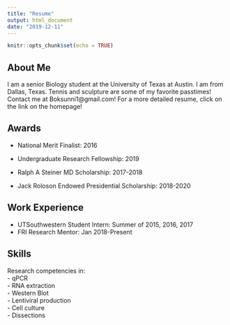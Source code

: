 ```yaml
---
title: "Resume"
output: html_document
date: "2019-12-11"
---
```


```r
knitr::opts_chunk$set(echo = TRUE)
```

About Me
---
I am a senior Biology student at the University of Texas at Austin. I am from Dallas, Texas.
Tennis and sculpture are some of my favorite passtimes! Contact me at Boksunni1@gmail.com!
For a more detailed resume, click on the link on the homepage!

Awards
---
- National Merit Finalist: 2016 

- Undergraduate Research Fellowship: 2019  

- Ralph A Steiner MD Scholarship: 2017-2018  

- Jack Roloson Endowed Presidential Scholarship: 2018-2020  

Work Experience
---
- UTSouthwestern Student Intern: Summer of 2015, 2016, 2017  
- FRI Research Mentor: Jan 2018-Present  

Skills
---
Research competencies in:   
- qPCR  
- RNA extraction  
- Western Blot  
- Lentiviral production  
- Cell culture  
- Dissections  